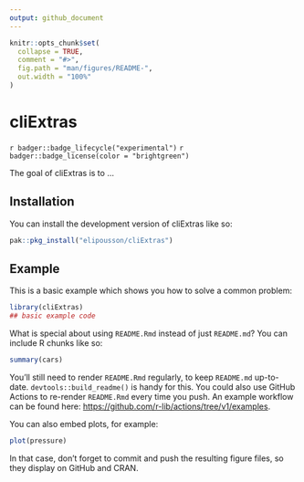 ```yaml
---
output: github_document
---
```


<!-- README.md is generated from README.Rmd. Please edit that file -->

```r
knitr::opts_chunk$set(
  collapse = TRUE,
  comment = "#>",
  fig.path = "man/figures/README-",
  out.width = "100%"
)
```

# cliExtras

<!-- badges: start -->
`r badger::badge_lifecycle("experimental")`
`r badger::badge_license(color = "brightgreen")`
<!-- badges: end -->

The goal of cliExtras is to ...

## Installation

You can install the development version of cliExtras like so:

``` r
pak::pkg_install("elipousson/cliExtras")
```

## Example

This is a basic example which shows you how to solve a common problem:

```r
library(cliExtras)
## basic example code
```

What is special about using `README.Rmd` instead of just `README.md`? You can include R chunks like so:

```r
summary(cars)
```

You'll still need to render `README.Rmd` regularly, to keep `README.md` up-to-date. `devtools::build_readme()` is handy for this. You could also use GitHub Actions to re-render `README.Rmd` every time you push. An example workflow can be found here: <https://github.com/r-lib/actions/tree/v1/examples>.

You can also embed plots, for example:

```r
plot(pressure)
```

In that case, don't forget to commit and push the resulting figure files, so they display on GitHub and CRAN.
